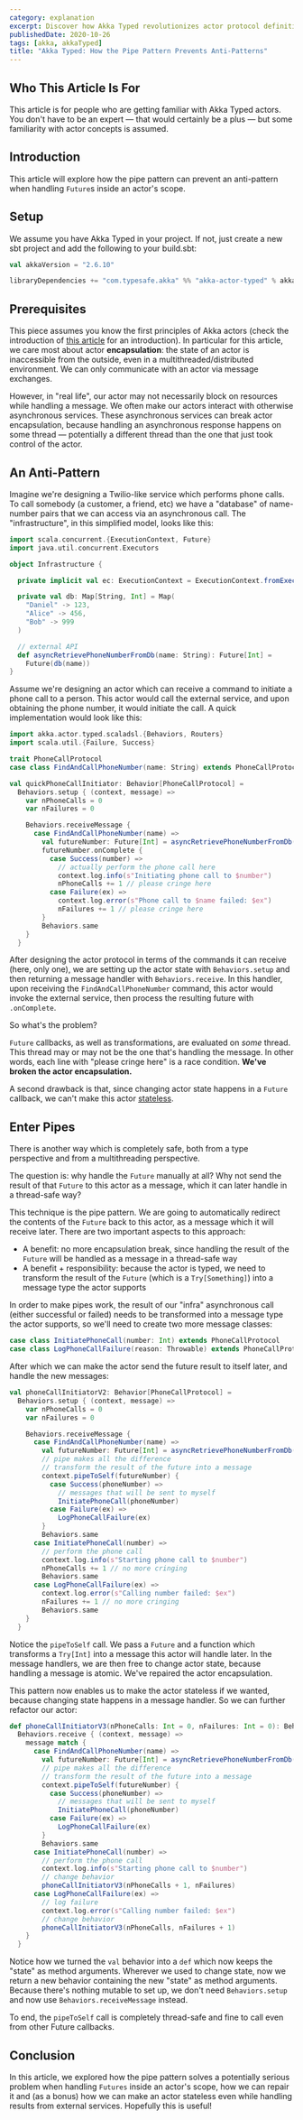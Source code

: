 ```yaml
---
category: explanation
excerpt: Discover how Akka Typed revolutionizes actor protocol definitions and dramatically enhances actor mechanics
publishedDate: 2020-10-26
tags: [akka, akkaTyped]
title: "Akka Typed: How the Pipe Pattern Prevents Anti-Patterns"
---
```


## Who This Article Is For

This article is for people who are getting familiar with Akka Typed actors. You don't have to be an expert &mdash; that would certainly be a plus &mdash; but some familiarity with actor concepts is assumed.

## Introduction

This article will explore how the pipe pattern can prevent an anti-pattern when handling `Future`s inside an actor's scope.

## Setup

We assume you have Akka Typed in your project. If not, just create a new sbt project and add the following to your build.sbt:

```scala
val akkaVersion = "2.6.10"

libraryDependencies += "com.typesafe.akka" %% "akka-actor-typed" % akkaVersion
```

## Prerequisites

This piece assumes you know the first principles of Akka actors (check the introduction of [this article](/articles/akka-typed-actors-stateful-and-stateless) for an introduction). In particular for this article, we care most about actor **encapsulation**: the state of an actor is inaccessible from the outside, even in a multithreaded/distributed environment. We can only communicate with an actor via message exchanges.

However, in "real life", our actor may not necessarily block on resources while handling a message. We often make our actors interact with otherwise asynchronous services. These asynchronous services can break actor encapsulation, because handling an asynchronous response happens on some thread &mdash; potentially a different thread than the one that just took control of the actor.

## An Anti-Pattern

Imagine we're designing a Twilio-like service which performs phone calls. To call somebody (a customer, a friend, etc) we have a "database" of name-number pairs that we can access via an asynchronous call. The "infrastructure", in this simplified model, looks like this:

```scala
import scala.concurrent.{ExecutionContext, Future}
import java.util.concurrent.Executors

object Infrastructure {

  private implicit val ec: ExecutionContext = ExecutionContext.fromExecutorService(Executors.newFixedThreadPool(8))

  private val db: Map[String, Int] = Map(
    "Daniel" -> 123,
    "Alice" -> 456,
    "Bob" -> 999
  )

  // external API
  def asyncRetrievePhoneNumberFromDb(name: String): Future[Int] =
    Future(db(name))
}
```

Assume we're designing an actor which can receive a command to initiate a phone call to a person. This actor would call the external service, and upon obtaining the phone number, it would initiate the call. A quick implementation would look like this:

```scala
import akka.actor.typed.scaladsl.{Behaviors, Routers}
import scala.util.{Failure, Success}

trait PhoneCallProtocol
case class FindAndCallPhoneNumber(name: String) extends PhoneCallProtocol

val quickPhoneCallInitiator: Behavior[PhoneCallProtocol] =
  Behaviors.setup { (context, message) =>
    var nPhoneCalls = 0
    var nFailures = 0

    Behaviors.receiveMessage {
      case FindAndCallPhoneNumber(name) =>
        val futureNumber: Future[Int] = asyncRetrievePhoneNumberFromDb(name)
        futureNumber.onComplete {
          case Success(number) =>
            // actually perform the phone call here
            context.log.info(s"Initiating phone call to $number")
            nPhoneCalls += 1 // please cringe here
          case Failure(ex) =>
            context.log.error(s"Phone call to $name failed: $ex")
            nFailures += 1 // please cringe here
        }
        Behaviors.same
    }
  }
```

After designing the actor protocol in terms of the commands it can receive (here, only one), we are setting up the actor state with `Behaviors.setup` and then returning a message handler with `Behaviors.receive`. In this handler, upon receiving the `FindAndCallPhoneNumber` command, this actor would invoke the external service, then process the resulting future with `.onComplete`.

So what's the problem?

`Future` callbacks, as well as transformations, are evaluated on _some_ thread. This thread may or may not be the one that's handling the message. In other words, each line with "please cringe here" is a race condition. **We've broken the actor encapsulation.**

A second drawback is that, since changing actor state happens in a `Future` callback, we can't make this actor [stateless](/articles/akka-typed-actors-stateful-and-stateless).

## Enter Pipes

There is another way which is completely safe, both from a type perspective and from a multithreading perspective.

The question is: why handle the `Future` manually at all? Why not send the result of that `Future` to this actor as a message, which it can later handle in a thread-safe way?

This technique is the pipe pattern. We are going to automatically redirect the contents of the `Future` back to this actor, as a message which it will receive later. There are two important aspects to this approach:

- A benefit: no more encapsulation break, since handling the result of the `Future` will be handled as a message in a thread-safe way
- A benefit + responsibility: because the actor is typed, we need to transform the result of the `Future` (which is a `Try[Something]`) into a message type the actor supports

In order to make pipes work, the result of our "infra" asynchronous call (either successful or failed) needs to be transformed into a message type the actor supports, so we'll need to create two more message classes:

```scala
case class InitiatePhoneCall(number: Int) extends PhoneCallProtocol
case class LogPhoneCallFailure(reason: Throwable) extends PhoneCallProtocol
```

After which we can make the actor send the future result to itself later, and handle the new messages:

```scala
val phoneCallInitiatorV2: Behavior[PhoneCallProtocol] =
  Behaviors.setup { (context, message) =>
    var nPhoneCalls = 0
    var nFailures = 0

    Behaviors.receiveMessage {
      case FindAndCallPhoneNumber(name) =>
        val futureNumber: Future[Int] = asyncRetrievePhoneNumberFromDb(name)
        // pipe makes all the difference
        // transform the result of the future into a message
        context.pipeToSelf(futureNumber) {
          case Success(phoneNumber) =>
            // messages that will be sent to myself
            InitiatePhoneCall(phoneNumber)
          case Failure(ex) =>
            LogPhoneCallFailure(ex)
        }
        Behaviors.same
      case InitiatePhoneCall(number) =>
        // perform the phone call
        context.log.info(s"Starting phone call to $number")
        nPhoneCalls += 1 // no more cringing
        Behaviors.same
      case LogPhoneCallFailure(ex) =>
        context.log.error(s"Calling number failed: $ex")
        nFailures += 1 // no more cringing
        Behaviors.same
    }
  }
```

Notice the `pipeToSelf` call. We pass a `Future` and a function which transforms a `Try[Int]` into a message this actor will handle later. In the message handlers, we are then free to change actor state, because handling a message is atomic. We've repaired the actor encapsulation.

This pattern now enables us to make the actor stateless if we wanted, because changing state happens in a message handler. So we can further refactor our actor:

```scala
def phoneCallInitiatorV3(nPhoneCalls: Int = 0, nFailures: Int = 0): Behavior[PhoneCallProtocol] =
  Behaviors.receive { (context, message) =>
    message match {
      case FindAndCallPhoneNumber(name) =>
        val futureNumber: Future[Int] = asyncRetrievePhoneNumberFromDb(name)
        // pipe makes all the difference
        // transform the result of the future into a message
        context.pipeToSelf(futureNumber) {
          case Success(phoneNumber) =>
            // messages that will be sent to myself
            InitiatePhoneCall(phoneNumber)
          case Failure(ex) =>
            LogPhoneCallFailure(ex)
        }
        Behaviors.same
      case InitiatePhoneCall(number) =>
        // perform the phone call
        context.log.info(s"Starting phone call to $number")
        // change behavior
        phoneCallInitiatorV3(nPhoneCalls + 1, nFailures)
      case LogPhoneCallFailure(ex) =>
        // log failure
        context.log.error(s"Calling number failed: $ex")
        // change behavior
        phoneCallInitiatorV3(nPhoneCalls, nFailures + 1)
    }
  }
```

Notice how we turned the `val` behavior into a `def` which now keeps the "state" as method arguments. Wherever we used to change state, now we return a new behavior containing the new "state" as method arguments. Because there's nothing mutable to set up, we don't need `Behaviors.setup` and now use `Behaviors.receiveMessage` instead.

To end, the `pipeToSelf` call is completely thread-safe and fine to call even from other Future callbacks.

## Conclusion

In this article, we explored how the pipe pattern solves a potentially serious problem when handling `Futures` inside an actor's scope, how we can repair it and (as a bonus) how we can make an actor stateless even while handling results from external services. Hopefully this is useful!
